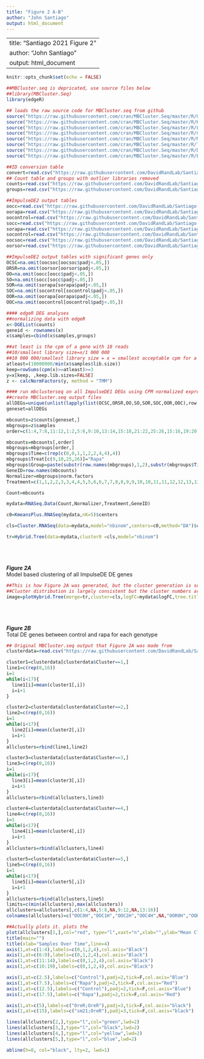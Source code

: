 ```yaml
---
title: "Figure 2 A-B"
author: "John Santiago"
output: html_document
---
```


---
title: "Santiago 2021 Figure 2"
author: "John Santiago"
output: html_document
---

```r
knitr::opts_chunk$set(echo = FALSE)
```

```r
##MBCluster.seq is depricated, use source files below
##library(MBCluster.Seq)
library(edgeR)

## loads the raw source code for MBCluster.seq from github
source("https://raw.githubusercontent.com/cran/MBCluster.Seq/master/R/Output.r")
source("https://raw.githubusercontent.com/cran/MBCluster.Seq/master/R/KmeansPlus.r")
source("https://raw.githubusercontent.com/cran/MBCluster.Seq/master/R/LGLK.r")
source("https://raw.githubusercontent.com/cran/MBCluster.Seq/master/R/Cluster.r")
source("https://raw.githubusercontent.com/cran/MBCluster.Seq/master/R/Math.r")
source("https://raw.githubusercontent.com/cran/MBCluster.Seq/master/R/Tree.r")
source("https://raw.githubusercontent.com/cran/MBCluster.Seq/master/R/Distance.r")
source("https://raw.githubusercontent.com/cran/MBCluster.Seq/master/R/Estimation.r")

##ID conversion table
convert=read.csv("https://raw.githubusercontent.com/DavidRandLab/Santiago-et-al-2021-BMC-Genomics/main/Data%20Files/FBgnConversionTable.csv",row.names=1)
## Count table and groups with outlier libraries removed
counts=read.csv("https://raw.githubusercontent.com/DavidRandLab/Santiago-et-al-2021-BMC-Genomics/main/Data%20Files/Trimmed.Counts.csv",row.names=1)
groups=read.csv("https://raw.githubusercontent.com/DavidRandLab/Santiago-et-al-2021-BMC-Genomics/main/Data%20Files/Trimmed.Groups.csv",row.names=1)

##ImpulseDE2 output tables
oocc=read.csv("https://raw.githubusercontent.com/DavidRandLab/Santiago-et-al-2021-BMC-Genomics/main/Data%20Files/ImpulseDE%20Outputs/Table%20S3E%20OOC-OOR.csv",row.names=1)
oorapa=read.csv("https://raw.githubusercontent.com/DavidRandLab/Santiago-et-al-2021-BMC-Genomics/main/Data%20Files/ImpulseDE%20Outputs/Table%20S3B%20OOR.csv",row.names=1)
oocontrol=read.csv("https://raw.githubusercontent.com/DavidRandLab/Santiago-et-al-2021-BMC-Genomics/main/Data%20Files/ImpulseDE%20Outputs/Table%20S3A%20OOC.csv",row.names=1)
socc=read.csv("https://raw.githubusercontent.com/DavidRandLab/Santiago-et-al-2021-BMC-Genomics/main/Data%20Files/ImpulseDE%20Outputs/Table%20S3F%20SOC-SOR.csv",row.names=1)
sorapa=read.csv("https://raw.githubusercontent.com/DavidRandLab/Santiago-et-al-2021-BMC-Genomics/main/Data%20Files/ImpulseDE%20Outputs/Table%20S3D%20SOR.csv",row.names=1)
socontrol=read.csv("https://raw.githubusercontent.com/DavidRandLab/Santiago-et-al-2021-BMC-Genomics/main/Data%20Files/ImpulseDE%20Outputs/Table%20S3C%20SOC.csv",row.names=1)
oocsoc=read.csv("https://raw.githubusercontent.com/DavidRandLab/Santiago-et-al-2021-BMC-Genomics/main/Data%20Files/ImpulseDE%20Outputs/Table%20S3G%20OOC-SOC.csv",row.names=1)
oorsor=read.csv("https://raw.githubusercontent.com/DavidRandLab/Santiago-et-al-2021-BMC-Genomics/main/Data%20Files/ImpulseDE%20Outputs/Table%20S3H%20OOR-SOR.csv",row.names=1)

##ImpulseDE2 output tables with significant genes only
OCSC=na.omit(oocsoc[oocsoc$padj<.05,])
ORSR=na.omit(oorsor[oorsor$padj<.05,])
OO=na.omit(oocc[oocc$padj<.05,])
SO=na.omit(socc[socc$padj<.05,])
SOR=na.omit(sorapa[sorapa$padj<.05,])
SOC=na.omit(socontrol[socontrol$padj<.05,])
OOR=na.omit(oorapa[oorapa$padj<.05,])
OOC=na.omit(oocontrol[oocontrol$padj<.05,])
```

```r
#### edgeR DEG analyses
##normalizing data with edgeR 
x<-DGEList(counts)
geneid <- rownames(x)
x$samples=cbind(x$samples,groups)

##at least is the cpm of a gene with 10 reads
##10/smallest library size=x/1 000 000
##10 000 000/smallest library size = x = smallest acceptable cpm for a gene to be kept
atleast=(10000000/min(x$samples$lib.size))
keep=rowSums(cpm(x)>=atleast)>=3
y=x[keep, ,keep.lib.sizes=FALSE]
z <- calcNormFactors(y, method = "TMM") 
```

```r
#### run mbclusterseq on all ImpulseDE1 DEGs using CPM normalized expression data 
##create MBCluster.seq output files
allDEGs=unique(unlist(lapply(list(OCSC,ORSR,OO,SO,SOR,SOC,OOR,OOC),row.names)))
geneset=allDEGs

mbcounts=z$counts[geneset,]
mbgroups=z$samples
order=c(1:4,7:8,11:12,1:2,5:6,9:10,13:14,15:18,21:22,25:26,15:16,19:20,23:24,27:28)

mbcounts=mbcounts[,order]
mbgroups=mbgroups[order,]
mbgroups$Time=c(rep(c(0,0,1,1,2,2,4,4),4))
mbgroups$Treat[c(9,10,25,26)]="Rapa"
mbgroups$Group=paste(substr(row.names(mbgroups),1,2),substr(mbgroups$Time,1,1),"H",substr(mbgroups$Treat,1,1),sep="")
GeneID=row.names(mbcounts)  
Normalizer=mbgroups$norm.factors
Treatment=c(1,1,2,2,3,3,4,4,5,5,6,6,7,7,8,8,9,9,10,10,11,11,12,12,13,13,14,14,15,15,16,16)

Count=mbcounts

mydata=RNASeq.Data(Count,Normalizer,Treatment,GeneID) 

c0=KmeansPlus.RNASeq(mydata,nK=5)$centers

cls=Cluster.RNASeq(data=mydata,model="nbinom",centers=c0,method="DA")$cluster

tr=Hybrid.Tree(data=mydata,cluster0 =cls,model="nbinom") 
```

<br  /><br  /><br  />
***Figure 2A***<br  />
Model based clustering of all ImpulseDE DE genes
```r
##This is how Figure 2A was generated, but the cluster generation is seed dependent so can vary between runs
##Cluster distribution is largely consistent but the cluster numbers are random
image=plotHybrid.Tree(merge=tr,cluster=cls,logFC=mydata$logFC,tree.title=NULL,colorful=F)
```

<br  /><br  /><br  />
***Figure 2B***<br  />
Total DE genes between control and rapa for each genotype
```r
## Original MBCluster.seq output that Figure 2A was made from
clusterdata=read.csv("https://raw.githubusercontent.com/DavidRandLab/Santiago-et-al-2021-BMC-Genomics/main/Data%20Files/MBcluster.seq%20Output.csv",row.names=1)

cluster1=clusterdata[clusterdata$Cluster==1,]
line1=c(rep(0,16))
i=1
while(i<17){
  line1[i]=mean(cluster1[,i])
  i=i+1
}

cluster2=clusterdata[clusterdata$Cluster==2,]
line2=c(rep(0,16))
i=1
while(i<17){
  line2[i]=mean(cluster2[,i])
  i=i+1
}
allclusters=rbind(line1,line2)

cluster3=clusterdata[clusterdata$Cluster==3,]
line3=c(rep(0,16))
i=1
while(i<17){
  line3[i]=mean(cluster3[,i])
  i=i+1
}
allclusters=rbind(allclusters,line3)

cluster4=clusterdata[clusterdata$Cluster==4,]
line4=c(rep(0,16))
i=1
while(i<17){
  line4[i]=mean(cluster4[,i])
  i=i+1
}
allclusters=rbind(allclusters,line4)

cluster5=clusterdata[clusterdata$Cluster==5,]
line5=c(rep(0,16))
i=1
while(i<17){
  line5[i]=mean(cluster5[,i])
  i=i+1
}
allclusters=rbind(allclusters,line5)
limits=c(min(allclusters),max(allclusters))
allclusters=allclusters[,c(1:4,NA,5:8,NA,9:12,NA,13:16)]
colnames(allclusters)=c("OOC0H","OOC1H","OOC2H","OOC4H",NA,"OOR0H","OOR1H","OOR2H","OOR4H",NA,"SOC0H","SOC1H","SOC2H","SOC4H",NA,"SOR0H","SOR1H","SOR2H","SOR4H")
```

```r
##Actually plots it. plots the 
plot(allclusters[1,],col="red", type="l",xaxt="n",xlab="",ylab="Mean Cluster Value",ylim=limits,lwd=2)
title(main="")
title(xlab="Samples Over Time",line=4) 
axis(1,at=c(1:4),labels=c(0,1,2,4),col.axis="Black")
axis(1,at=c(6:9),labels=c(0,1,2,4),col.axis="Black")
axis(1,at=c(11:14),labels=c(0,1,2,4),col.axis="Black")
axis(1,at=c(16:19),labels=c(0,1,2,4),col.axis="Black")

axis(1,at=c(2.5),labels=c("Control"),padj=2,tick=F,col.axis="Blue")
axis(1,at=c(7.5),labels=c("Rapa"),padj=2,tick=F,col.axis="Red")
axis(1,at=c(12.5),labels=c("Control"),padj=2,tick=F,col.axis="Blue")
axis(1,at=c(17.5),labels=c("Rapa"),padj=2,tick=F,col.axis="Red")

axis(1,at=c(5),labels=c("OreR;OreR"),padj=3,tick=F,col.axis="black")
axis(1,at=c(15),labels=c("sm21;OreR"),padj=3,tick=F,col.axis="black")

lines(allclusters[2,],type="l",col="green",lwd=2)
lines(allclusters[3,],type="l",col="black",lwd=2)
lines(allclusters[4,],type="l",col="yellow",lwd=2)
lines(allclusters[5,],type="l",col="blue",lwd=2)

abline(h=0, col="black", lty=2, lwd=1)
```
